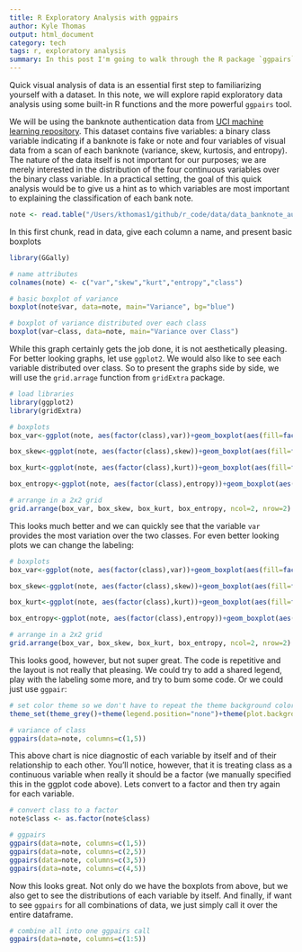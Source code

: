 ```yaml
---
title: R Exploratory Analysis with ggpairs
author: Kyle Thomas
output: html_document
category: tech
tags: r, exploratory analysis
summary: In this post I'm going to walk through the R package `ggpairs` and how it can help us quickly visualize the relationship between variables.
---
```


Quick visual analysis of data is an essential first step to familiarizing yourself with a dataset. In this note, we will explore rapid exploratory data analysis using some built-in R functions and the more powerful `ggpairs` tool.

We will be using the banknote authentication data from [UCI machine learning repository](http://archive.ics.uci.edu/ml/datasets.html). This dataset contains five variables: a binary class variable indicating if a banknote is fake or note and four variables of visual data from a scan of each banknote (variance, skew, kurtosis, and entropy). The nature of the data itself is not important for our purposes; we are merely interested in the distribution of the four continuous variables over the binary class variable. In a practical setting, the goal of this quick analysis would be to give us a hint as to which variables are most important to explaining the classification of each bank note.

```r
note <- read.table("/Users/kthomas1/github/r_code/data/data_banknote_authentication.txt",sep=",")
```

In this first chunk, read in data, give each column a name, and present basic boxplots

```r
library(GGally)

# name attributes
colnames(note) <- c("var","skew","kurt","entropy","class")

# basic boxplot of variance
boxplot(note$var, data=note, main="Variance", bg="blue")

# boxplot of variance distributed over each class
boxplot(var~class, data=note, main="Variance over Class")

```

While this graph certainly gets the job done, it is not aesthetically pleasing. For better looking graphs, let use `ggplot2`. We would also like to see each variable distributed over class. So to present the graphs side by side, we will use the `grid.arrage` function from `gridExtra` package.

```r
# load libraries
library(ggplot2)
library(gridExtra)

# boxplots
box_var<-ggplot(note, aes(factor(class),var))+geom_boxplot(aes(fill=factor(class)))

box_skew<-ggplot(note, aes(factor(class),skew))+geom_boxplot(aes(fill=factor(class)))

box_kurt<-ggplot(note, aes(factor(class),kurt))+geom_boxplot(aes(fill=factor(class)))

box_entropy<-ggplot(note, aes(factor(class),entropy))+geom_boxplot(aes(fill=factor(class)))

# arrange in a 2x2 grid
grid.arrange(box_var, box_skew, box_kurt, box_entropy, ncol=2, nrow=2)

```

This looks much better and we can quickly see that the variable `var` provides the most variation over the two classes. For even better looking plots we can change the labeling:

```r

# boxplots
box_var<-ggplot(note, aes(factor(class),var))+geom_boxplot(aes(fill=factor(class)))+ labs(x="",y="Variance") + theme(legend.position="none")+theme(plot.background = element_rect(fill = '#ECF0F1', colour = '#ECF0F1'))

box_skew<-ggplot(note, aes(factor(class),skew))+geom_boxplot(aes(fill=factor(class)))+ labs(x="",y="Skewness") + theme(legend.position="none")+theme(plot.background = element_rect(fill = '#ECF0F1', colour = '#ECF0F1'))

box_kurt<-ggplot(note, aes(factor(class),kurt))+geom_boxplot(aes(fill=factor(class)))+ labs(x="",y="Kurtosis") + theme(legend.position="none")+theme(plot.background = element_rect(fill = '#ECF0F1', colour = '#ECF0F1'))

box_entropy<-ggplot(note, aes(factor(class),entropy))+geom_boxplot(aes(fill=factor(class)))+ labs(x="",y="Entropy") + theme(legend.position="none")+theme(plot.background = element_rect(fill = '#ECF0F1', colour = '#ECF0F1'))

# arrange in a 2x2 grid
grid.arrange(box_var, box_skew, box_kurt, box_entropy, ncol=2, nrow=2)

```

This looks good, however, but not super great. The code is repetitive and the layout is not really that pleasing. We could try to add a shared legend, play with the labeling some more, and try to bum some code. Or we could just use `ggpair`:

```r
# set color theme so we don't have to repeat the theme background color code so much
theme_set(theme_grey()+theme(legend.position="none")+theme(plot.background = element_rect(fill = '#ECF0F1', colour = '#ECF0F1')))

# variance of class
ggpairs(data=note, columns=c(1,5))

```

This above chart is nice diagnostic of each variable by itself and of their relationship to each other. You'll notice, however, that it is treating class as a continuous variable when really it should be a factor (we manually specified this in the ggplot code above). Lets convert to a factor and then try again for each variable.

```r

# convert class to a factor
note$class <- as.factor(note$class)

# ggpairs
ggpairs(data=note, columns=c(1,5))
ggpairs(data=note, columns=c(2,5))
ggpairs(data=note, columns=c(3,5))
ggpairs(data=note, columns=c(4,5))

```


Now this looks great. Not only do we have the boxplots from above, but we also get to see the distributions of each variable by itself. And finally, if want to see `ggpairs` for all combinations of data, we just simply call it over the entire dataframe.

```r

# combine all into one ggpairs call
ggpairs(data=note, columns=c(1:5))

```





